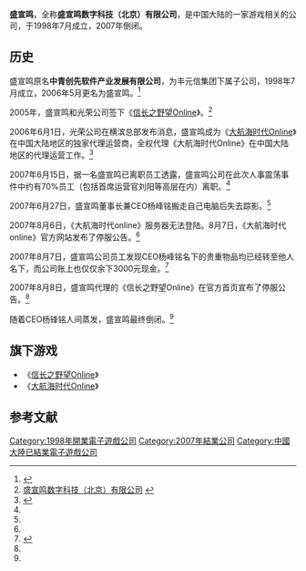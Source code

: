 {{NoteTA
| G1 = Games
}}
{{Infobox company
| name =盛宣鸣
| name_en =
| logo =
| caption =
| type =
| traded_as =
| foundation = 2003年
| defunct =
| location = {{CHN}}北京市
| chairman =
| president =
| CEO =
| CFO =
| CMO =
| key_people =
| industry = 游戏
| products =
| homepage =
}}

'''盛宣鸣'''，全称'''盛宣鸣数字科技（北京）有限公司'''，是中国大陆的一家游戏相关的公司，于1998年7月成立，2007年倒闭。

== 历史 ==

盛宣鸣原名'''中青创先软件产业发展有限公司'''，为丰元信集团下属子公司，1998年7月成立，2006年5月更名为盛宣鸣。<ref name="tgbus">{{cite news|url=http://ol.tgbus.com/news/cyxw/200707/467655.shtml|title=盛宣鸣|accessdate=2016-11-13|archive-date=2016-11-27|archive-url=https://web.archive.org/web/20161127215427/http://ol.tgbus.com/news/cyxw/200707/467655.shtml|dead-url=no}}</ref>

2005年，盛宣鸣和光荣公司签下《[[信长之野望Online|信长之野望Online]]》。<ref>[http://game.21cn.com/online/industry/2007/07/06/3335362.shtml 盛宣鸣数字科技（北京）有限公司] {{webarchive|url=https://web.archive.org/web/20120117153922/http://game.21cn.com/online/industry/2007/07/06/3335362.shtml |date=2012-01-17 }}</ref>

2006年6月1日，光荣公司在横滨总部发布消息，盛宣鸣成为《[[大航海时代Online|大航海时代Online]]》在中国大陆地区的独家代理运营商，全权代理《大航海时代Online》在中国大陆地区的代理运营工作。<ref name="qq">{{cite news|title=网络游戏产业十年之“盛宣鸣”事件|url=http://games.qq.com/a/20091126/000447.htm|accessdate=2016-11-13|archive-date=2017-10-24|archive-url=https://web.archive.org/web/20171024111451/http://games.qq.com/a/20091126/000447.htm|dead-url=no}}</ref>

2007年6月15日，据一名盛宣鸣已离职员工透露，盛宣鸣公司在此次人事震荡事件中约有70%员工（包括首席运营官刘阳等高层在内）离职。<ref name="qq"></ref>

2007年6月27日，盛宣鸣董事长兼CEO杨峰铭搬走自己电脑后失去踪影。<ref name="tgbus"></ref>

2007年8月6日，《大航海时代online》服务器无法登陆。8月7日，《大航海时代online》官方网站发布了停服公告。<ref name="qq"></ref>

2007年8月7日，盛宣鸣公司员工发现CEO杨峰铭名下的贵重物品均已经转至他人名下，而公司账上也仅仅余下3000元现金。<ref>{{Cite web |url=http://news.duowan.com/1004/134132374029.html |title=《大航海时代OL》：从赚钱到“圈钱”的悲剧 |access-date=2016-11-13 |archive-url=https://web.archive.org/web/20170426151430/http://news.duowan.com/1004/134132374029.html |archive-date=2017-04-26 |dead-url=yes }}</ref>

2007年8月8日，盛宣鸣代理的《信长之野望Online》在官方首页宣布了停服公告。<ref name="qq"></ref>

随着CEO杨锋铭人间蒸发，盛宣鸣最终倒闭。<ref name="qq"></ref>

== 旗下游戏 ==

* 《[[信长之野望Online|信长之野望Online]]》
* 《[[大航海时代Online|大航海时代Online]]》

== 参考文献 ==
{{reflist}}

{{Portal bar|电子游戏}}

[[Category:1998年開業電子遊戲公司|Category:1998年開業電子遊戲公司]]
[[Category:2007年結業公司|Category:2007年結業公司]]
[[Category:中國大陸已結業電子遊戲公司|Category:中國大陸已結業電子遊戲公司]]